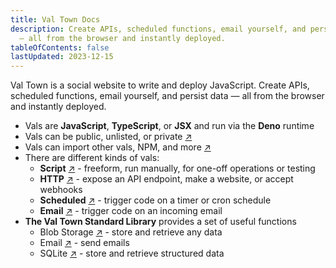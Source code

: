 ```yaml
---
title: Val Town Docs
description: Create APIs, scheduled functions, email yourself, and persist data
  — all from the browser and instantly deployed.
tableOfContents: false
lastUpdated: 2023-12-15
---
```



Val Town is a social website to write and deploy JavaScript. Create APIs, scheduled functions, email yourself,
and persist data — all from the browser and instantly deployed.

- Vals are **JavaScript**, **TypeScript**, or **JSX** and run via the **Deno** runtime
- Vals can be public, unlisted, or private [↗](/reference/permissions)
- Vals can import other vals, NPM, and more [↗](/reference/import)
- There are different kinds of vals:
  - **Script** [↗](/types/script) - freeform, run manually, for one-off operations or testing
  - **HTTP** [↗](/types/http) - expose an API endpoint, make a website, or accept webhooks
  - **Scheduled** [↗](/types/scheduled) - trigger code on a timer or cron schedule
  - **Email** [↗](/types/email) - trigger code on an incoming email
- **The Val Town Standard Library** provides a set of useful functions
  - Blob Storage [↗](/std/blob) - store and retrieve any data
  - Email [↗](/std/email) - send emails
  - SQLite [↗](/std/sqlite) - store and retrieve structured data
